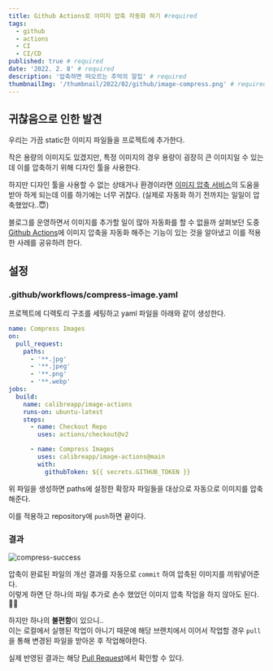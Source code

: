 ```yaml
---
title: Github Actions로 이미지 압축 자동화 하기 #required
tags:
  - github
  - actions
  - CI
  - CI/CD
published: true # required
date: '2022. 2. 8' # required
description: '압축하면 떠오르는 추억의 알집' # required
thumbnailImg: '/thumbnail/2022/02/github/image-compress.png' # required
---
```


## 귀찮음으로 인한 발견

우리는 가끔 static한 이미지 파일들을 프로젝트에 추가한다.

작은 용량의 이미지도 있겠지만, 특정 이미지의 경우 용량이 굉장히 큰 이미지일 수 있는데 이를 압축하기 위해 디자인 툴을 사용한다.

하지만 디자인 툴을 사용할 수 없는 상태거나 환경이라면 [이미지 압축 서비스](https://www.iloveimg.com/ko/compress-image)의 도움을 받아 하게 되는데 이를 하기에는 너무 귀찮다. (실제로 자동화 하기 전까지는 일일이 압축했었다..😇)

블로그를 운영하면서 이미지를 추가할 일이 많아 자동화를 할 수 없을까 살펴보던 도중 [Github Actions](https://github.com/marketplace/actions/image-actions)에 이미지 압축을 자동화 해주는 기능이 있는 것을 알아냈고 이를 적용한 사례를 공유하려 한다.

## 설정

### .github/workflows/compress-image.yaml

프로젝트에 디렉토리 구조를 세팅하고 yaml 파일을 아래와 같이 생성한다.

```yaml
name: Compress Images
on:
  pull_request:
    paths:
      - '**.jpg'
      - '**.jpeg'
      - '**.png'
      - '**.webp'
jobs:
  build:
    name: calibreapp/image-actions
    runs-on: ubuntu-latest
    steps:
      - name: Checkout Repo
        uses: actions/checkout@v2

      - name: Compress Images
        uses: calibreapp/image-actions@main
        with:
          githubToken: ${{ secrets.GITHUB_TOKEN }}
```

위 파일을 생성하면 paths에 설정한 확장자 파일들을 대상으로 자동으로 이미지를 압축해준다.

이를 적용하고 repository에 `push`하면 끝이다.

### 결과

![compress-success](/images/2022/02/github/compress-success.png)

압축이 완료된 파일의 개선 결과를 자동으로 `commit` 하여 압축된 이미지를 끼워넣어준다.  
이렇게 하면 단 하나의 파일 추가로 손수 했었던 이미지 압축 작업을 하지 않아도 된다. 🎉🎉

하지만 하나의 **불편함**이 있으니..  
이는 로컬에서 실행된 작업이 아니기 때문에 해당 브랜치에서 이어서 작업할 경우 `pull`을 통해 변경된 파일을 받아온 후 작업해야한다.

실제 반영된 결과는 해당 [Pull Request](https://github.com/copiest/fronttigger-blog/pull/39)에서 확인할 수 있다.
